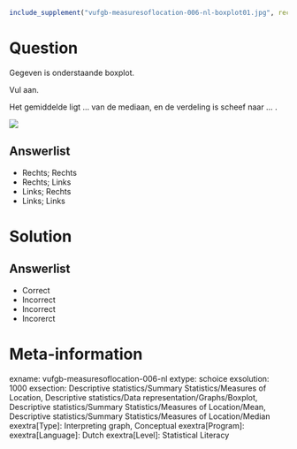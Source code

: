 ```r
include_supplement("vufgb-measuresoflocation-006-nl-boxplot01.jpg", recursive = TRUE)
```

Question
========

Gegeven is onderstaande boxplot.

Vul aan.

Het gemiddelde ligt ... van de mediaan, en de verdeling is scheef naar ... .

![](vufgb-measuresoflocation-006-nl-boxplot01.jpg)
  
Answerlist
----------
* Rechts; Rechts
* Rechts; Links
* Links; Rechts
* Links; Links

Solution
========

Answerlist
----------
* Correct
* Incorrect
* Incorrect
* Incorerct

Meta-information
================
exname: vufgb-measuresoflocation-006-nl
extype: schoice
exsolution: 1000
exsection: Descriptive statistics/Summary Statistics/Measures of Location, Descriptive statistics/Data representation/Graphs/Boxplot, Descriptive statistics/Summary Statistics/Measures of Location/Mean, Descriptive statistics/Summary Statistics/Measures of Location/Median
exextra[Type]: Interpreting graph, Conceptual
exextra[Program]: 
exextra[Language]: Dutch
exextra[Level]: Statistical Literacy

